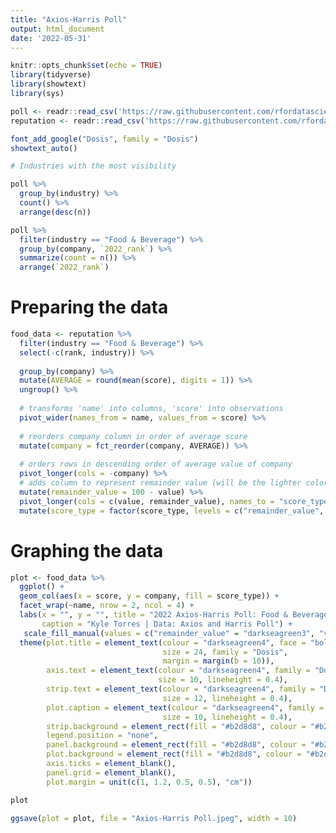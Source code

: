 ```yaml
---
title: "Axios-Harris Poll"
output: html_document
date: '2022-05-31'
---
```


```r
knitr::opts_chunk$set(echo = TRUE)
library(tidyverse)
library(showtext)
library(sys)
```

```r
poll <- readr::read_csv('https://raw.githubusercontent.com/rfordatascience/tidytuesday/master/data/2022/2022-05-31/poll.csv')
reputation <- readr::read_csv('https://raw.githubusercontent.com/rfordatascience/tidytuesday/master/data/2022/2022-05-31/reputation.csv')
```


```r
font_add_google("Dosis", family = "Dosis")
showtext_auto()
```


```r
# Industries with the most visibility

poll %>%
  group_by(industry) %>%
  count() %>%
  arrange(desc(n))
```


```r
poll %>%
  filter(industry == "Food & Beverage") %>%
  group_by(company, `2022_rank`) %>%
  summarize(count = n()) %>%
  arrange(`2022_rank`)
```


# Preparing the data
```r
food_data <- reputation %>%
  filter(industry == "Food & Beverage") %>%
  select(-c(rank, industry)) %>%
  
  group_by(company) %>%
  mutate(AVERAGE = round(mean(score), digits = 1)) %>%
  ungroup() %>%
  
  # transforms 'name' into columns, 'score' into observations
  pivot_wider(names_from = name, values_from = score) %>%
  
  # reorders company column in order of average score
  mutate(company = fct_reorder(company, AVERAGE)) %>%
  
  # orders rows in descending order of average value of company
  pivot_longer(cols = -company) %>%
  # adds column to represent remainder value (will be the lighter color in graph)
  mutate(remainder_value = 100 - value) %>%
  pivot_longer(cols = c(value, remainder_value), names_to = "score_type", values_to = "score") %>%
  mutate(score_type = factor(score_type, levels = c("remainder_value", "value")))
```


# Graphing the data
```r
plot <- food_data %>%
  ggplot() +
  geom_col(aes(x = score, y = company, fill = score_type)) +
  facet_wrap(~name, nrow = 2, ncol = 4) +
  labs(x = "", y = "", title = "2022 Axios-Harris Poll: Food & Beverage Companies",
       caption = "Kyle Torres | Data: Axios and Harris Poll") +
   scale_fill_manual(values = c("remainder_value" = "darkseagreen3", "value" = "darkseagreen4")) +
  theme(plot.title = element_text(colour = "darkseagreen4", face = "bold", 
                                  size = 24, family = "Dosis", 
                                  margin = margin(b = 10)),
        axis.text = element_text(colour = "darkseagreen4", family = "Dosis", 
                                 size = 10, lineheight = 0.4),
        strip.text = element_text(colour = "darkseagreen4", family = "Dosis", 
                                  size = 12, lineheight = 0.4),
        plot.caption = element_text(colour = "darkseagreen4", family = "Dosis", 
                                  size = 10, lineheight = 0.4),
        strip.background = element_rect(fill = "#b2d8d8", colour = "#b2d8d8"),
        legend.position = "none",
        panel.background = element_rect(fill = "#b2d8d8", colour = "#b2d8d8"),
        plot.background = element_rect(fill = "#b2d8d8", colour = "#b2d8d8"), 
        axis.ticks = element_blank(),
        panel.grid = element_blank(),
        plot.margin = unit(c(1, 1.2, 0.5, 0.5), "cm"))

plot

ggsave(plot = plot, file = "Axios-Harris Poll.jpeg", width = 10)
```

